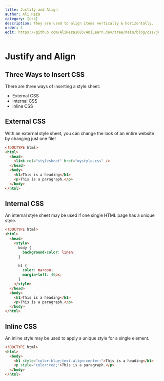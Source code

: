 ```yaml
---
title: Justify and Align
author: Ali Reza
category: [css]
description: They are used to align items vertically & horizontally.
order: 4
edit: https://github.com/AliReza1083/AniLearn.dev/tree/main/blog/css/justify-content-align-items.mdx
---
```


# Justify and Align

## Three Ways to Insert CSS

There are three ways of inserting a style sheet:

- External CSS
- Internal CSS
- Inline CSS

## External CSS

With an external style sheet, you can change the look of an entire website by changing just one file!

```html index.html
<!DOCTYPE html>
<html>
  <head>
    <link rel="stylesheet" href="mystyle.css" />
  </head>
  <body>
    <h1>This is a heading</h1>
    <p>This is a paragraph.</p>
  </body>
</html>
```

## Internal CSS

An internal style sheet may be used if one single HTML page has a unique style.

```html
<!DOCTYPE html>
<html>
  <head>
    <style>
      body {
        background-color: linen;
      }

      h1 {
        color: maroon;
        margin-left: 40px;
      }
    </style>
  </head>
  <body>
    <h1>This is a heading</h1>
    <p>This is a paragraph.</p>
  </body>
</html>
```

## Inline CSS

An inline style may be used to apply a unique style for a single element.

```html
<!DOCTYPE html>
<html>
  <body>
    <h1 style="color:blue;text-align:center;">This is a heading</h1>
    <p style="color:red;">This is a paragraph.</p>
  </body>
</html>
```
